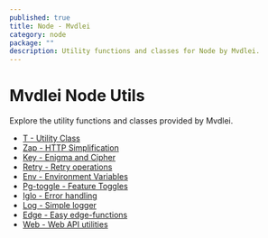 ```yaml
---
published: true
title: Node - Mvdlei
category: node
package: ""
description: Utility functions and classes for Node by Mvdlei.
---
```


# Mvdlei Node Utils

Explore the utility functions and classes provided by Mvdlei.

- [T - Utility Class](./node/tzod)
- [Zap - HTTP Simplification](./node/zap)
- [Key - Enigma and Cipher](./node/key)
- [Retry - Retry operations](./node/retry)
- [Env - Environment Variables](./node/env)
- [Pg-toggle - Feature Toggles](./node/pg-toggle)
- [Iglo - Error handling](./node/iglo)
- [Log - Simple logger](./node/log)
- [Edge - Easy edge-functions](./node/edge)
- [Web - Web API utilities](./node/web)
